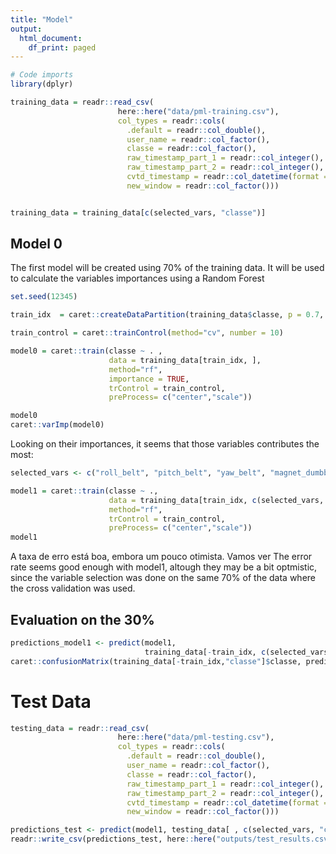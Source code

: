 ```yaml
---
title: "Model"
output:
  html_document:
    df_print: paged
---
```



```r
# Code imports
library(dplyr)

training_data = readr::read_csv(
                        here::here("data/pml-training.csv"),
                        col_types = readr::cols(
                          .default = readr::col_double(),
                          user_name = readr::col_factor(),
                          classe = readr::col_factor(),
                          raw_timestamp_part_1 = readr::col_integer(),
                          raw_timestamp_part_2 = readr::col_integer(),
                          cvtd_timestamp = readr::col_datetime(format = "%d/%m/%Y %H:%M"),
                          new_window = readr::col_factor()))


training_data = training_data[c(selected_vars, "classe")]
```

## Model 0
The first model will be created using 70% of the training data. It will be used to calculate the variables importances using a Random Forest
```r
set.seed(12345)

train_idx  = caret::createDataPartition(training_data$classe, p = 0.7, list=FALSE)

train_control = caret::trainControl(method="cv", number = 10)

model0 = caret::train(classe ~ . , 
                      data = training_data[train_idx, ], 
                      method="rf", 
                      importance = TRUE,
                      trControl = train_control,
                      preProcess= c("center","scale"))

model0
caret::varImp(model0)
```

Looking on their importances, it seems that those variables contributes the most:
```r

selected_vars <- c("roll_belt", "pitch_belt", "yaw_belt", "magnet_dumbbell_y", "roll_arm", "magnet_dumbbell_z")

model1 = caret::train(classe ~ ., 
                      data = training_data[train_idx, c(selected_vars, "classe")],
                      method="rf",
                      trControl = train_control,
                      preProcess= c("center","scale"))
model1
```

A taxa de erro está boa, embora um pouco otimista. Vamos ver
The error rate seems good enough with model1, altough they may be a bit optmistic, since the variable selection was done on the same 70% of the data where the cross validation was used.



## Evaluation on the 30%

```r
predictions_model1 <- predict(model1, 
                              training_data[-train_idx, c(selected_vars, "classe")])
caret::confusionMatrix(training_data[-train_idx,"classe"]$classe, predictions_model1)
```


# Test Data
```r
testing_data = readr::read_csv(
                        here::here("data/pml-testing.csv"),
                        col_types = readr::cols(
                          .default = readr::col_double(),
                          user_name = readr::col_factor(),
                          classe = readr::col_factor(),
                          raw_timestamp_part_1 = readr::col_integer(),
                          raw_timestamp_part_2 = readr::col_integer(),
                          cvtd_timestamp = readr::col_datetime(format = "%d/%m/%Y %H:%M"),
                          new_window = readr::col_factor()))

predictions_test <- predict(model1, testing_data[ , c(selected_vars, "classe")])
readr::write_csv(predictions_test, here::here("outputs/test_results.csv"))
```


